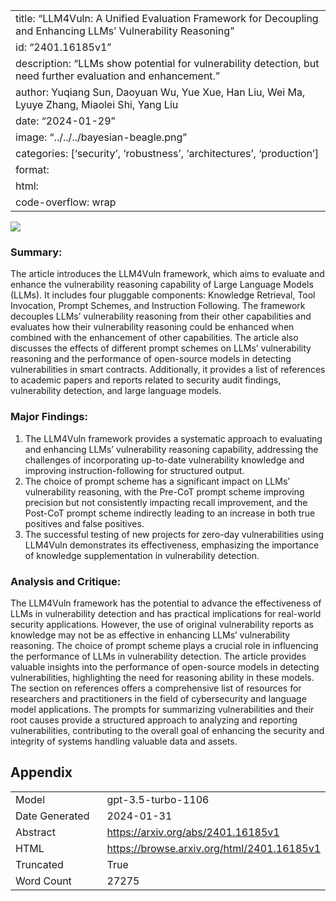 
---
title: "LLM4Vuln: A Unified Evaluation Framework for Decoupling and Enhancing LLMs' Vulnerability Reasoning"
id: "2401.16185v1"
description: "LLMs show potential for vulnerability detection, but need further evaluation and enhancement."
author: Yuqiang Sun, Daoyuan Wu, Yue Xue, Han Liu, Wei Ma, Lyuye Zhang, Miaolei Shi, Yang Liu
date: "2024-01-29"
image: "../../../bayesian-beagle.png"
categories: ['security', 'robustness', 'architectures', 'production']
format:
  html:
    code-overflow: wrap
---

![](None)

### Summary:
The article introduces the LLM4Vuln framework, which aims to evaluate and enhance the vulnerability reasoning capability of Large Language Models (LLMs). It includes four pluggable components: Knowledge Retrieval, Tool Invocation, Prompt Schemes, and Instruction Following. The framework decouples LLMs' vulnerability reasoning from their other capabilities and evaluates how their vulnerability reasoning could be enhanced when combined with the enhancement of other capabilities. The article also discusses the effects of different prompt schemes on LLMs' vulnerability reasoning and the performance of open-source models in detecting vulnerabilities in smart contracts. Additionally, it provides a list of references to academic papers and reports related to security audit findings, vulnerability detection, and large language models.

### Major Findings:
1. The LLM4Vuln framework provides a systematic approach to evaluating and enhancing LLMs' vulnerability reasoning capability, addressing the challenges of incorporating up-to-date vulnerability knowledge and improving instruction-following for structured output.
2. The choice of prompt scheme has a significant impact on LLMs' vulnerability reasoning, with the Pre-CoT prompt scheme improving precision but not consistently impacting recall improvement, and the Post-CoT prompt scheme indirectly leading to an increase in both true positives and false positives.
3. The successful testing of new projects for zero-day vulnerabilities using LLM4Vuln demonstrates its effectiveness, emphasizing the importance of knowledge supplementation in vulnerability detection.

### Analysis and Critique:
The LLM4Vuln framework has the potential to advance the effectiveness of LLMs in vulnerability detection and has practical implications for real-world security applications. However, the use of original vulnerability reports as knowledge may not be as effective in enhancing LLMs' vulnerability reasoning. The choice of prompt scheme plays a crucial role in influencing the performance of LLMs in vulnerability detection. The article provides valuable insights into the performance of open-source models in detecting vulnerabilities, highlighting the need for reasoning ability in these models. The section on references offers a comprehensive list of resources for researchers and practitioners in the field of cybersecurity and language model applications. The prompts for summarizing vulnerabilities and their root causes provide a structured approach to analyzing and reporting vulnerabilities, contributing to the overall goal of enhancing the security and integrity of systems handling valuable data and assets.

## Appendix

|          |          |
|----------|----------|
| Model     | gpt-3.5-turbo-1106       |
| Date Generated     | 2024-01-31       |
| Abstract | [https://arxiv.org/abs/2401.16185v1](https://arxiv.org/abs/2401.16185v1)        |
| HTML     | [https://browse.arxiv.org/html/2401.16185v1](https://browse.arxiv.org/html/2401.16185v1)       |
| Truncated       | True       |
| Word Count       | 27275       |